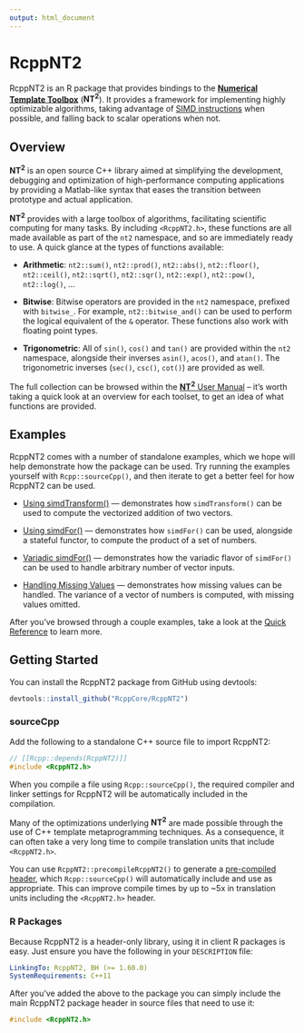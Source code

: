```yaml
---
output: html_document
---
```


<h1 class="title">RcppNT2</h1>

RcppNT2 is an R package that provides bindings to the
[**Numerical Template Toolbox**](https://github.com/jfalcou/nt2)
(**NT<sup>2</sup>**). It provides a framework for implementing
highly optimizable algorithms, taking advantage of
[SIMD instructions](https://en.wikipedia.org/wiki/SIMD) when
possible, and falling back to scalar operations when not.

## Overview

**NT<sup>2</sup>** is an open source C++ library aimed at 
simplifying the development, debugging and optimization of 
high-performance computing applications by providing a 
Matlab-like syntax that eases the transition between 
prototype and actual application.

**NT<sup>2</sup>** provides with a large toolbox of
algorithms, facilitating scientific computing for many
tasks. By including `<RcppNT2.h>`, these
functions are all made available as part of the `nt2`
namespace, and so are immediately ready to use. A quick
glance at the types of functions available:

- **Arithmetic**: `nt2::sum()`, `nt2::prod()`, `nt2::abs()`, `nt2::floor()`,
                  `nt2::ceil()`, `nt2::sqrt()`, `nt2::sqr()`, `nt2::exp()`,
                  `nt2::pow()`, `nt2::log()`, ...

- **Bitwise**: Bitwise operators are provided in the `nt2`
               namespace, prefixed with `bitwise_`. For example,
               `nt2::bitwise_and()` can be used to perform the logical
               equivalent of the `&` operator. These functions also work
               with floating point types.

- **Trigonometric**: All of `sin()`, `cos()` and `tan()` are provided within
                     the `nt2` namespace, alongside their inverses `asin()`,
                     `acos()`, and `atan()`. The trigonometric inverses
                     (`sec()`, `csc()`, `cot()`) are provided as well.

The full collection can be browsed within the
[**NT<sup>2</sup>** User Manual](http://nt2.metascale.fr/doc/html/user_manual0.html) -- it's
worth taking a quick look at an overview for each toolset, to get
an idea of what functions are provided.

## Examples

RcppNT2 comes with a number of standalone examples, which we hope
will help demonstrate how the package can be used. Try running the
examples yourself with `Rcpp::sourceCpp()`, and then iterate to
get a better feel for how RcppNT2 can be used.

- [Using simdTransform()](https://github.com/RcppCore/RcppNT2/blob/master/inst/examples/examples-transform.cpp) --- demonstrates how `simdTransform()` can be used to compute the vectorized addition of two vectors.

- [Using simdFor()](https://github.com/RcppCore/RcppNT2/blob/master/inst/examples/examples-for-each.cpp) --- demonstrates how `simdFor()` can be used, alongside a stateful functor, to compute the product of a set of numbers.

- [Variadic simdFor()](https://github.com/RcppCore/RcppNT2/blob/master/inst/examples/examples-variadic-for.cpp) --- demonstrates how the variadic flavor of `simdFor()` can be used to handle arbitrary number of vector inputs.

- [Handling Missing Values](https://github.com/RcppCore/RcppNT2/blob/master/inst/examples/example-na-handling-variance.cpp) --- demonstrates how missing values can be handled. The variance of a vector of numbers is computed, with missing values omitted.

After you've browsed through a couple examples, take a look at the
[Quick Reference](quick-reference.html) to learn more.

## Getting Started

You can install the RcppNT2 package from GitHub using devtools:

```r
devtools::install_github("RcppCore/RcppNT2")
```

### sourceCpp

Add the following to a standalone C++ source file to import RcppNT2:

```cpp
// [[Rcpp::depends(RcppNT2)]]
#include <RcppNT2.h>
```

When you compile a file using `Rcpp::sourceCpp()`, the
required compiler and linker settings for RcppNT2 will
be automatically included in the compilation.

Many of the optimizations underlying **NT<sup>2</sup>**
are made possible through the use of C++ template metaprogramming
techniques. As a consequence, it can often take a very long time
to compile translation units that include `<RcppNT2.h>`.

You can use `RcppNT2::precompileRcppNT2()` to generate a
[pre-compiled header](https://gcc.gnu.org/onlinedocs/gcc/Precompiled-Headers.html),
which `Rcpp::sourceCpp()` will automatically include and use
as appropriate. This can improve compile times by up to ~5x
in translation units including the `<RcppNT2.h>` header.

### R Packages

Because RcppNT2 is a header-only library, using it in client
R packages is easy. Just ensure you have the following in your
`DESCRIPTION` file:

```yaml
LinkingTo: RcppNT2, BH (>= 1.60.0)
SystemRequirements: C++11
```

After you've added the above to the package you can simply
include the main RcppNT2 package header in source files that
need to use it:

```cpp
#include <RcppNT2.h>
```
